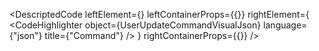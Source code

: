 
<DescriptedCode
  leftElement={<UserUpdateCommandDesc />}
  leftContainerProps={{}}
  rightElement={
    <CodeHighlighter
      object={UserUpdateCommandVisualJson}
      language={"json"}
      title={"Command"}
    />
  }
  rightContainerProps={{}}
/>
